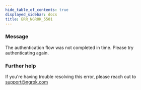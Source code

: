 ```yaml
---
hide_table_of_contents: true
displayed_sidebar: docs
title: ERR_NGROK_5501
---
```




### Message

The authentication flow was not completed in time. Please try authenticating again.

<ErrorDetails error="err_ngrok_5501" />

### Further help

If you're having trouble resolving this error, please reach out to [support@ngrok.com](mailto:support@ngrok.com?subject=Help%20with%20ERR_NGROK_5501)
